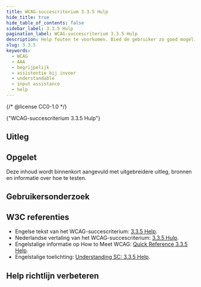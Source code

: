 ```yaml
---
title: WCAG-succescriterium 3.3.5 Hulp
hide_title: true
hide_table_of_contents: false
sidebar_label: 3.3.5 Hulp
pagination_label: WCAG-succescriterium 3.3.5 Hulp
description: Help fouten te voorkomen. Bied de gebruiker zo goed mogelijk hulp aan bij de taak waar deze mee bezig is.
slug: 3.3.5
keywords:
  - WCAG
  - AAA
  - begrijpelijk
  - assistentie bij invoer
  - understandable
  - input assistance
  - help
---
```


{/* @license CC0-1.0 */}


<WcagHeadingGroup level={1} conformanceLevel="Niveau AAA">
  {"WCAG-succescriterium 3.3.5 Hulp"}
</WcagHeadingGroup>

<SpotlightSection>
  <Markdown omitH1 headinglevel={3}>
    <AAAMessage />
  </Markdown>
</SpotlightSection>

## Uitleg

<Summary />

## Opgelet

Deze inhoud wordt binnenkort aangevuld met uitgebreidere uitleg, bronnen en informatie over hoe te testen.

## Gebruikersonderzoek

<CTAGebruikersonderzoek />

## W3C referenties

- Engelse tekst van het WCAG-succescriterium: [<span lang="en">3.3.5 Help</span>](https://www.w3.org/TR/WCAG22/#help).
- Nederlandse vertaling van het WCAG-succescriterium: [3.3.5 Hulp](https://www.w3.org/Translations/WCAG22-nl/#hulp).
- Engelstalige informatie op <span lang="en">How to Meet WCAG</span>: [<span lang="en">Quick Reference 3.3.5 Help</span>](https://www.w3.org/WAI/WCAG22/quickref/#help).
- Engelstalige toelichting: [<span lang="en">Understanding SC: 3.3.5 Help</span>](https://www.w3.org/WAI/WCAG22/Understanding/help.html).

<SpotlightSection>
  <Markdown omitH1 headinglevel={3}>
    <Disclaimer />
  </Markdown>
</SpotlightSection>

## Help richtlijn verbeteren

<Markdown omitH1 headinglevel={3}>
  <WCAGFooterInfo />
</Markdown>
